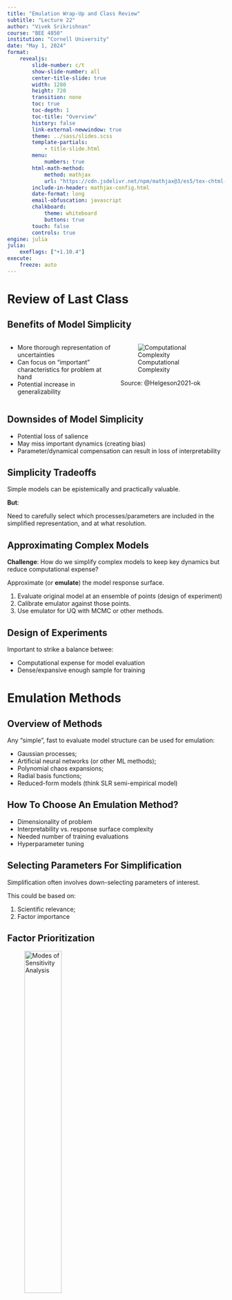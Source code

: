 ```yaml
---
title: "Emulation Wrap-Up and Class Review"
subtitle: "Lecture 22"
author: "Vivek Srikrishnan"
course: "BEE 4850"
institution: "Cornell University"
date: "May 1, 2024"
format:
    revealjs:
        slide-number: c/t
        show-slide-number: all
        center-title-slide: true
        width: 1280
        height: 720
        transition: none
        toc: true
        toc-depth: 1
        toc-title: "Overview"
        history: false
        link-external-newwindow: true
        theme: ../sass/slides.scss
        template-partials:
            - title-slide.html
        menu:
            numbers: true
        html-math-method: 
            method: mathjax
            url: "https://cdn.jsdelivr.net/npm/mathjax@3/es5/tex-chtml-full.js"
        include-in-header: mathjax-config.html
        date-format: long
        email-obfuscation: javascript
        chalkboard:
            theme: whiteboard
            buttons: true
        touch: false
        controls: true
engine: julia
julia:
    exeflags: ["+1.10.4"]          
execute:
    freeze: auto
---
```



# Review of Last Class

## Benefits of Model Simplicity

:::: {.columns}
::: {.column width=50%}
- More thorough representation of uncertainties
- Can focus on "important" characteristics for problem at hand
- Potential increase in generalizability
:::
::: {.column width=50%}
![Computational Complexity](figures/simplicity-calibration.png)

::: {.caption}
Source: @Helgeson2021-ok
:::
:::
::::

## Downsides of Model Simplicity

- Potential loss of salience
- May miss important dynamics (creating bias)
- Parameter/dynamical compensation can result in loss of interpretability

## Simplicity Tradeoffs

Simple models can be epistemically and practically valuable.

**But**:

Need to carefully select which processes/parameters are included in the simplified representation, and at what resolution.

## Approximating Complex Models

**Challenge**: How do we simplify complex models to keep key dynamics but reduce computational expense?

::: {.fragment .fade-in}
Approximate (or **emulate**) the model response surface.

1. Evaluate original model at an ensemble of points (design of experiment)
2. Calibrate emulator against those points.
3. Use emulator for UQ with MCMC or other methods.
:::

## Design of Experiments

Important to strike a balance betwee:

- Computational expense for model evaluation
- Dense/expansive enough sample for training

# Emulation Methods

## Overview of Methods

Any "simple", fast to evaluate model structure can be used for emulation:

::: {.incremental}
- Gaussian processes;
- Artificial neural networks (or other ML methods);
- Polynomial chaos expansions;
- Radial basis functions;
- Reduced-form models (think SLR semi-empirical model)
:::

## How To Choose An Emulation Method?

- Dimensionality of problem
- Interpretability vs. response surface complexity
- Needed number of training evaluations
- Hyperparameter tuning

## Selecting Parameters For Simplification

Simplification often involves down-selecting parameters of interest.

This could be based on:

1. Scientific relevance;
2. Factor importance

## Factor Prioritization

::: {.center}
![Modes of Sensitivity Analysis](https://uc-ebook.org/docs/html/_images/figure3_2_factor_mapping.png){width=45%}

::: {.caption}
Source: @Reed2022-fm
:::
:::

## How to Rank Factors?

**Sensitivity Analysis**:

- All-At-Once vs. One-at-a-Time
- Local vs. Global

::: {.fragment .fade-in}
Good overview with some notebooks: @Reed2022-fm
:::

## Types of Sensitivity Analysis

::: {.center}
![Types of Sensitivity Analysis](https://uc-ebook.org/docs/html/_images/figure3_1_global_versus_local.png){width=75%}

::: {.caption}
Source: @Reed2022-fm
:::
:::

## Design of Experiments

::: {.center}
![Design of Experiments](https://uc-ebook.org/docs/html/_images/figure3_3_alternative_designs.png){width=60%}

::: {.caption}
Source: @Reed2022-fm
:::
:::

# Class Review

## Why Does Data Analysis Matter?

- Scientific insight;
- Decision-making;
- Understanding uncertainty

## The Ideal

::: {.center}
![XKCD #2400](https://imgs.xkcd.com/comics/statistics.png){width=30%}

::: {.caption}
Source: [XKCD 2400](https://xkcd.com/2400/)
:::
:::

## Modes of Data Analysis

::: {.center}
![](figures/data_settings.png)
:::

## What Did We Do?

1. Probability Models for Data
2. Bayesian and Frequentist Statistics
3. Monte Carlo/Bootstrap Simulation
4. Assessing Model-Data Fit and Hypothesis Testing

## What Are Some  Next Directions?

- More specific models/statistical methods (time series, spatial statistics, hidden Markov models, model-based clustering, etc)
- Machine learning and clustering
- Dimension reduction (principal components, singular value decomposition, etc)

# Key Takeaways and Upcoming Schedule

## Upcoming Schedule

**Friday**: HW4 due

**Next Monday**: Project Presentations, email slides by Saturday.

# References

## References

